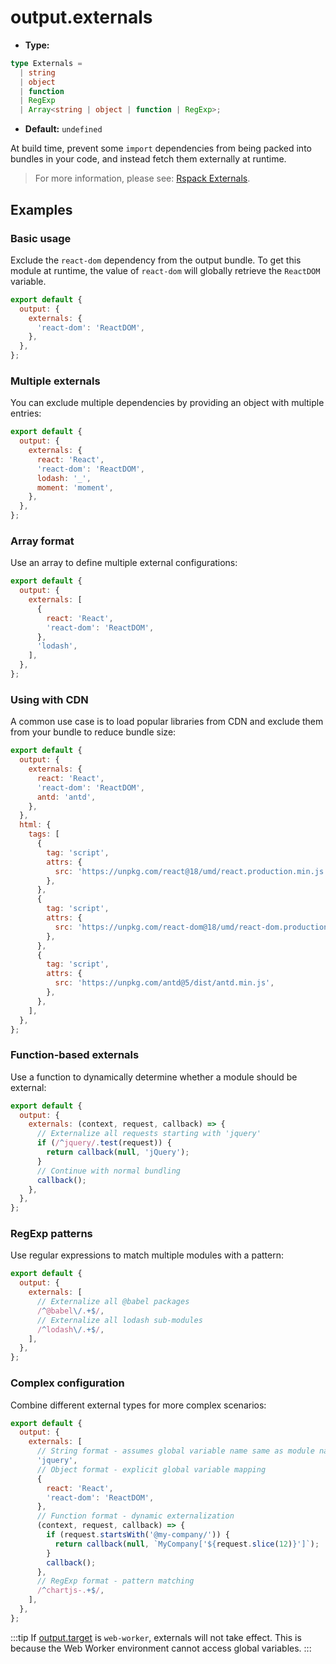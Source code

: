 # output.externals

- **Type:**

```ts
type Externals =
  | string
  | object
  | function
  | RegExp
  | Array<string | object | function | RegExp>;
```

- **Default:** `undefined`

At build time, prevent some `import` dependencies from being packed into bundles in your code, and instead fetch them externally at runtime.

> For more information, please see: [Rspack Externals](https://rspack.rs/config/externals).

## Examples

### Basic usage

Exclude the `react-dom` dependency from the output bundle. To get this module at runtime, the value of `react-dom` will globally retrieve the `ReactDOM` variable.

```js
export default {
  output: {
    externals: {
      'react-dom': 'ReactDOM',
    },
  },
};
```

### Multiple externals

You can exclude multiple dependencies by providing an object with multiple entries:

```js
export default {
  output: {
    externals: {
      react: 'React',
      'react-dom': 'ReactDOM',
      lodash: '_',
      moment: 'moment',
    },
  },
};
```

### Array format

Use an array to define multiple external configurations:

```js
export default {
  output: {
    externals: [
      {
        react: 'React',
        'react-dom': 'ReactDOM',
      },
      'lodash',
    ],
  },
};
```

### Using with CDN

A common use case is to load popular libraries from CDN and exclude them from your bundle to reduce bundle size:

```js
export default {
  output: {
    externals: {
      react: 'React',
      'react-dom': 'ReactDOM',
      antd: 'antd',
    },
  },
  html: {
    tags: [
      {
        tag: 'script',
        attrs: {
          src: 'https://unpkg.com/react@18/umd/react.production.min.js',
        },
      },
      {
        tag: 'script',
        attrs: {
          src: 'https://unpkg.com/react-dom@18/umd/react-dom.production.min.js',
        },
      },
      {
        tag: 'script',
        attrs: {
          src: 'https://unpkg.com/antd@5/dist/antd.min.js',
        },
      },
    ],
  },
};
```

### Function-based externals

Use a function to dynamically determine whether a module should be external:

```js
export default {
  output: {
    externals: (context, request, callback) => {
      // Externalize all requests starting with 'jquery'
      if (/^jquery/.test(request)) {
        return callback(null, 'jQuery');
      }
      // Continue with normal bundling
      callback();
    },
  },
};
```

### RegExp patterns

Use regular expressions to match multiple modules with a pattern:

```js
export default {
  output: {
    externals: [
      // Externalize all @babel packages
      /^@babel\/.+$/,
      // Externalize all lodash sub-modules
      /^lodash\/.+$/,
    ],
  },
};
```

### Complex configuration

Combine different external types for more complex scenarios:

```js
export default {
  output: {
    externals: [
      // String format - assumes global variable name same as module name
      'jquery',
      // Object format - explicit global variable mapping
      {
        react: 'React',
        'react-dom': 'ReactDOM',
      },
      // Function format - dynamic externalization
      (context, request, callback) => {
        if (request.startsWith('@my-company/')) {
          return callback(null, `MyCompany['${request.slice(12)}']`);
        }
        callback();
      },
      // RegExp format - pattern matching
      /^chartjs-.+$/,
    ],
  },
};
```

:::tip
If [output.target](/config/output/target) is `web-worker`, externals will not take effect. This is because the Web Worker environment cannot access global variables.
:::
